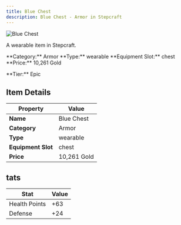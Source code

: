 ```yaml
---
title: Blue Chest
description: Blue Chest - Armor in Stepcraft
---
```


<div className="flex items-start gap-6 mb-8">
  <div className="flex-shrink-0">
    <img src="/assets/resources/smithing/blue_chest.png" alt="Blue Chest" className="w-24 h-24 border rounded-lg" />
  </div>
  <div className="flex-1">
    <div className="space-y-2">
      <p className="text-lg text-muted-foreground">A wearable item in Stepcraft.</p>
      <div className="flex flex-wrap gap-4 text-sm">
        <span className="px-2 py-1 bg-blue-100 dark:bg-blue-900 rounded-md">
          **Category:** Armor
        </span>
        <span className="px-2 py-1 bg-green-100 dark:bg-green-900 rounded-md">
          **Type:** wearable
        </span>
        <span className="px-2 py-1 bg-purple-100 dark:bg-purple-900 rounded-md">
          **Equipment Slot:** chest
        </span>
        <span className="px-2 py-1 bg-yellow-100 dark:bg-yellow-900 rounded-md">
          **Price:** 10,261 Gold
        </span>
      </div>
      <p className="text-sm font-medium">**Tier:** Epic</p>
    </div>
  </div>
</div>

## Item Details

| Property | Value |
|----------|-------|
| **Name** | Blue Chest |
| **Category** | Armor |
| **Type** | wearable |
| **Equipment Slot** | chest |
| **Price** | 10,261 Gold |


## tats

| Stat | Value |
|------|-------|
| Health Points | +63 |
| Defense | +24 |
